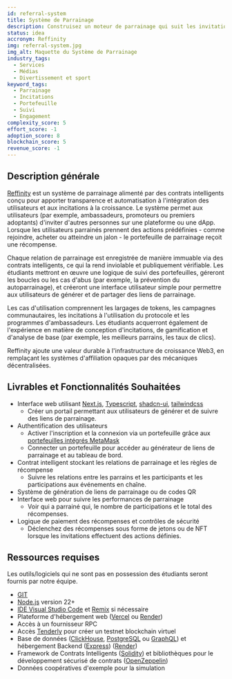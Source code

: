 ```yaml
---
id: referral-system
title: Système de Parrainage
description: Construisez un moteur de parrainage qui suit les invitations de portefeuille à portefeuille et récompense les résultats basés sur l'activité (par exemple, les inscriptions à l'application, les réalisations de tâches). Les contrats intelligents stockent qui a parrainé qui, déclenchent des récompenses lorsque des étapes sont atteintes et préviennent les abus. Parfait pour les programmes d'ambassadeurs ou les réseaux d'affiliés. Comprend des tableaux de bord pour suivre les performances.
status: idea
accronym: Reffinity
img: referral-system.jpg
img_alt: Maquette du Système de Parrainage
industry_tags:
  - Services
  - Médias
  - Divertissement et sport
keyword_tags:
  - Parrainage
  - Incitations
  - Portefeuille
  - Suivi
  - Engagement
complexity_score: 5
effort_score: -1
adoption_score: 8
blockchain_score: 5
revenue_score: -1
---
```


## Description générale

[Reffinity](https://reffinity.monark.io) est un système de parrainage alimenté par des contrats intelligents conçu pour apporter transparence et automatisation à l'intégration des utilisateurs et aux incitations à la croissance. Le système permet aux utilisateurs (par exemple, ambassadeurs, promoteurs ou premiers adoptants) d'inviter d'autres personnes sur une plateforme ou une dApp. Lorsque les utilisateurs parrainés prennent des actions prédéfinies - comme rejoindre, acheter ou atteindre un jalon - le portefeuille de parrainage reçoit une récompense.

Chaque relation de parrainage est enregistrée de manière immuable via des contrats intelligents, ce qui la rend inviolable et publiquement vérifiable. Les étudiants mettront en œuvre une logique de suivi des portefeuilles, géreront les boucles ou les cas d'abus (par exemple, la prévention du autoparrainage), et créeront une interface utilisateur simple pour permettre aux utilisateurs de générer et de partager des liens de parrainage.

Les cas d'utilisation comprennent les largages de tokens, les campagnes communautaires, les incitations à l'utilisation du protocole et les programmes d'ambassadeurs. Les étudiants acquerront également de l'expérience en matière de conception d'incitations, de gamification et d'analyse de base (par exemple, les meilleurs parrains, les taux de clics).

Reffinity ajoute une valeur durable à l'infrastructure de croissance Web3, en remplaçant les systèmes d'affiliation opaques par des mécaniques décentralisées.

## Livrables et Fonctionnalités Souhaitées

- Interface web utilisant [Next.js](http://next.js/), [Typescript](https://www.typescriptlang.org/), [shadcn-ui](https://ui.shadcn.com/), [tailwindcss](https://tailwindcss.com/)
   - Créer un portail permettant aux utilisateurs de générer et de suivre des liens de parrainage.
- Authentification des utilisateurs
   - Activer l'inscription et la connexion via un portefeuille grâce aux [portefeuilles intégrés MetaMask](https://metamask.io/developer/embedded-wallets)
   - Connecter un portefeuille pour accéder au générateur de liens de parrainage et au tableau de bord.
- Contrat intelligent stockant les relations de parrainage et les règles de récompense
   - Suivre les relations entre les parrains et les participants et les participations aux événements en chaîne.
- Système de génération de liens de parrainage ou de codes QR
- Interface web pour suivre les performances de parrainage
   - Voir qui a parrainé qui, le nombre de participations et le total des récompenses.
- Logique de paiement des récompenses et contrôles de sécurité
   - Déclenchez des récompenses sous forme de jetons ou de NFT lorsque les invitations effectuent des actions définies.


## Ressources requises

Les outils/logiciels qui ne sont pas en possession des étudiants seront fournis par notre équipe.

- [GIT](https://git-scm.com/)
- [Node.js](https://nodejs.org/) version 22+
- [IDE Visual Studio Code](https://code.visualstudio.com/) et [Remix](https://remix-project.org/) si nécessaire
- Plateforme d'hébergement web ([Vercel](https://vercel.com/) ou [Render](https://render.com/))
- Accès à un fournisseur RPC
- Accès [Tenderly](https://tenderly.co/) pour créer un testnet blockchain virtuel
- Base de données ([ClickHouse](https://clickhouse.com/), [PostgreSQL](https://www.postgresql.org/) ou [GraphQL](https://graphql.org/)) et hébergement Backend ([Express](https://expressjs.com/)) ([Render](https://render.com/))
- Framework de Contrats Intelligents ([Solidity](https://soliditylang.org/)) et bibliothèques pour le développement sécurisé de contrats ([OpenZeppelin](https://www.openzeppelin.com/))
- Données coopératives d'exemple pour la simulation